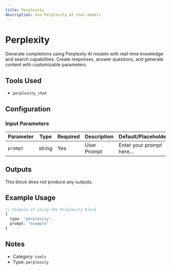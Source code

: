 ```yaml
---
title: Perplexity
description: Use Perplexity AI chat models
---
```



# Perplexity

<BlockInfoCard 
  type="perplexity"
  color="#20808D"
  category="tools"
/>



Generate completions using Perplexity AI models with real-time knowledge and search capabilities. Create responses, answer questions, and generate content with customizable parameters.

## Tools Used

- `perplexity_chat`

## Configuration

### Input Parameters

| Parameter | Type | Required | Description | Default/Placeholder |
| --------- | ---- | -------- | ----------- | ------------------ |
| `prompt` | string | Yes | User Prompt | Enter your prompt here... |



## Outputs

This block does not produce any outputs.

## Example Usage

```typescript
// Example of using the Perplexity block
{
  type: "perplexity",
  prompt: "example"
}
```

## Notes

- Category: `tools`
- Type: `perplexity`
